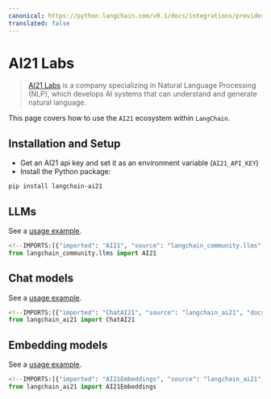 ```yaml
---
canonical: https://python.langchain.com/v0.1/docs/integrations/providers/ai21
translated: false
---
```


# AI21 Labs

>[AI21 Labs](https://www.ai21.com/about) is a company specializing in Natural
> Language Processing (NLP), which develops AI systems
> that can understand and generate natural language.

This page covers how to use the `AI21` ecosystem within `LangChain`.

## Installation and Setup

- Get an AI21 api key and set it as an environment variable (`AI21_API_KEY`)
- Install the Python package:

```bash
pip install langchain-ai21
```

## LLMs

See a [usage example](/docs/integrations/llms/ai21).

```python
<!--IMPORTS:[{"imported": "AI21", "source": "langchain_community.llms", "docs": "https://api.python.langchain.com/en/latest/llms/langchain_community.llms.ai21.AI21.html", "title": "AI21 Labs"}]-->
from langchain_community.llms import AI21
```

## Chat models

See a [usage example](/docs/integrations/chat/ai21).

```python
<!--IMPORTS:[{"imported": "ChatAI21", "source": "langchain_ai21", "docs": "https://api.python.langchain.com/en/latest/chat_models/langchain_ai21.chat_models.ChatAI21.html", "title": "AI21 Labs"}]-->
from langchain_ai21 import ChatAI21
```

## Embedding models

See a [usage example](/docs/integrations/text_embedding/ai21).

```python
<!--IMPORTS:[{"imported": "AI21Embeddings", "source": "langchain_ai21", "docs": "https://api.python.langchain.com/en/latest/embeddings/langchain_ai21.embeddings.AI21Embeddings.html", "title": "AI21 Labs"}]-->
from langchain_ai21 import AI21Embeddings
```